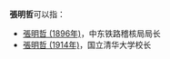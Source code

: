 '''張明哲'''可以指：
* [[張明哲_(1896年)|張明哲 (1896年)]]，中东铁路稽核局局长
* [[張明哲_(1914年)|張明哲 (1914年)]]，国立清华大学校长

{{disambig}}